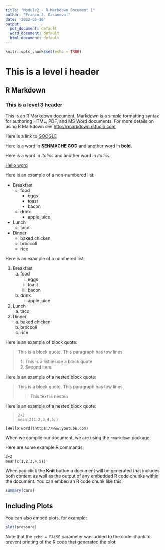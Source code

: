 ```yaml
---
title: "Module2 - R Markdown Document 1"
author: "Franco J. Casanova."
date: '2022-05-16'
output:
  pdf_document: default
  word_document: default
  html_document: default
---
```


```r
knitr::opts_chunk$set(echo = TRUE)
```

# This is a level i header

## R Markdown

### This is a level 3 header

This is an R Markdown document. Markdown is a simple formatting syntax for authoring HTML, PDF, and MS Word documents. For more details on using R Markdown see <http://rmarkdown.rstudio.com>.

Here is a link to [GOOGLE](http://google.com)

Here is a word in **SENMACHE GOD** and another word in __bold__.

Here is a word in *italics* and another word in _italics_.

[Hello word](https://www.youtube.com)

Here is an example of a non-numbered list:

* Breakfast 
    - food
        + eggs
        + toast
        + bacon
    - drink
        + apple juice
* Lunch
    - taco
* Dinner
    - baked chicken 
    - broccoli
    - rice

Here is an example of a numbered list:

1. Breakfast 
    a. food
        i. eggs
        ii. toast
        iii. bacon
    b. drink
        i. apple juice
2. Lunch
    a. taco
3. Dinner
    a. baked chicken 
    b. broccoli
    c. rice

Here is an example of block quote:

> This is a block quote. This
> paragraph has tow lines.
>
> 1. This is a list inside a block quote
> 2. Second item.

Here is an example of a nested block quote:

> This is a block quote. This
> paragraph has tow lines.
>
>> This text is nesten

Here is an example of a nested block quote:

>     2+2
>     mean(2(1,2,3,4,5))

```
[Hello word](https://www.youtube.com)

```

  When we compile our document, we are using the `rmarkdown` package.
  
Here are some example R commands:
```
2+2
mean(c(1,2,3,4,5))

```

When you click the **Knit** button a document will be generated that includes both content as well as the output of any embedded R code chunks within the document. You can embed an R code chunk like this:

```r
summary(cars)
```

## Including Plots

You can also embed plots, for example:

```r
plot(pressure)
```

Note that the `echo = FALSE` parameter was added to the code chunk to prevent printing of the R code that generated the plot.
